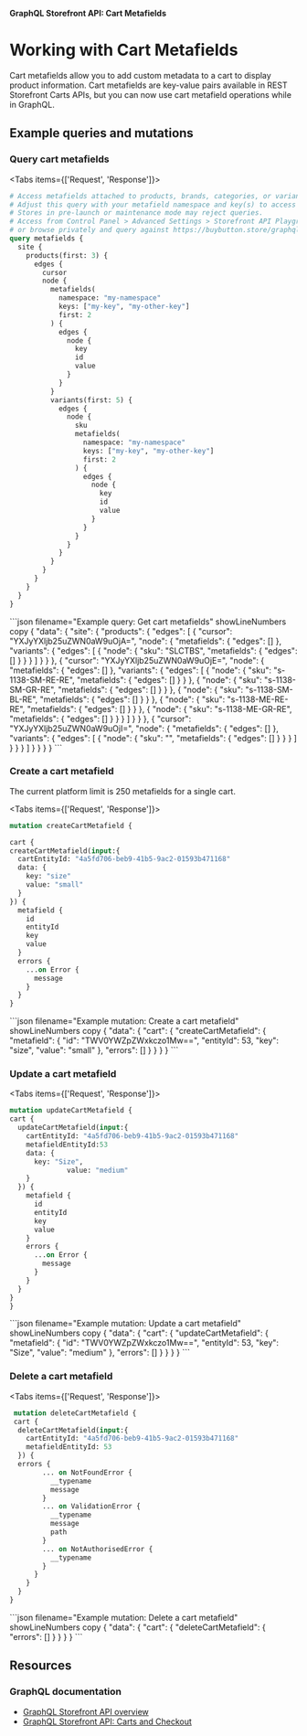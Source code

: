 **GraphQL Storefront API: Cart Metafields**

# Working with Cart Metafields

Cart metafields allow you to add custom metadata to a cart to display product information. Cart metafields are key-value pairs available in REST Storefront Carts APIs, but you can now use cart metafield operations while in GraphQL.

## Example queries and mutations

### Query cart metafields

<Tabs items={['Request', 'Response']}>
  <Tab>
```graphql filename="Example query: Get cart metafields" showLineNumbers copy 
# Access metafields attached to products, brands, categories, or variants
# Adjust this query with your metafield namespace and key(s) to access them
# Stores in pre-launch or maintenance mode may reject queries.
# Access from Control Panel > Advanced Settings > Storefront API Playground
# or browse privately and query against https://buybutton.store/graphql
query metafields {
  site {
    products(first: 3) {
      edges {
        cursor
        node {
          metafields(
            namespace: "my-namespace"
            keys: ["my-key", "my-other-key"]
            first: 2
          ) {
            edges {
              node {
                key
                id
                value
              }
            }
          }
          variants(first: 5) {
            edges {
              node {
                sku
                metafields(
                  namespace: "my-namespace"
                  keys: ["my-key", "my-other-key"]
                  first: 2
                ) {
                  edges {
                    node {
                      key
                      id
                      value
                    }
                  }
                }
              }
            }
          }
        }
      }
    }
  }
}
```
</Tab>
<Tab>
```json filename="Example query: Get cart metafields" showLineNumbers copy
{
  "data": {
    "site": {
      "products": {
        "edges": [
          {
            "cursor": "YXJyYXljb25uZWN0aW9uOjA=",
            "node": {
              "metafields": {
                "edges": []
              },
              "variants": {
                "edges": [
                  {
                    "node": {
                      "sku": "SLCTBS",
                      "metafields": {
                        "edges": []
                      }
                    }
                  }
                ]
              }
            }
          },
          {
            "cursor": "YXJyYXljb25uZWN0aW9uOjE=",
            "node": {
              "metafields": {
                "edges": []
              },
              "variants": {
                "edges": [
                  {
                    "node": {
                      "sku": "s-1138-SM-RE-RE",
                      "metafields": {
                        "edges": []
                      }
                    }
                  },
                  {
                    "node": {
                      "sku": "s-1138-SM-GR-RE",
                      "metafields": {
                        "edges": []
                      }
                    }
                  },
                  {
                    "node": {
                      "sku": "s-1138-SM-BL-RE",
                      "metafields": {
                        "edges": []
                      }
                    }
                  },
                  {
                    "node": {
                      "sku": "s-1138-ME-RE-RE",
                      "metafields": {
                        "edges": []
                      }
                    }
                  },
                  {
                    "node": {
                      "sku": "s-1138-ME-GR-RE",
                      "metafields": {
                        "edges": []
                      }
                    }
                  }
                ]
              }
            }
          },
          {
            "cursor": "YXJyYXljb25uZWN0aW9uOjI=",
            "node": {
              "metafields": {
                "edges": []
              },
              "variants": {
                "edges": [
                  {
                    "node": {
                      "sku": "",
                      "metafields": {
                        "edges": []
                      }
                    }
                  }
                ]
              }
            }
          }
        ]
      }
    }
  }
}
```
</Tab>
</Tabs>


### Create a cart metafield

<Callout type="info">
The current platform limit is 250 metafields for a single cart. 
</Callout>

<Tabs items={['Request', 'Response']}>
  <Tab>
    
  ```graphql filename="Example mutation: Create a cart metafield" showLineNumbers copy 
  mutation createCartMetafield {
 
  cart {
  createCartMetafield(input:{
    cartEntityId: "4a5fd706-beb9-41b5-9ac2-01593b471168"
    data: {
      key: "size"
      value: "small"
    }
  }) {
    metafield {
      id
      entityId
      key
      value
    }
    errors {
      ...on Error {
        message
      }
    }
  }
```
</Tab>
  <Tab>
  ```json filename="Example mutation: Create a cart metafield" showLineNumbers copy
  {
  "data": {
    "cart": {
      "createCartMetafield": {
        "metafield": {
          "id": "TWV0YWZpZWxkczo1Mw==",
          "entityId": 53,
          "key": "size",
          "value": "small"
        },
        "errors": []
      }
    }
  }
}
```
  </Tab>
</Tabs>

### Update a cart metafield
<Tabs items={['Request', 'Response']}>
  <Tab>
  ```graphql filename="Example mutation: Update a cart metafield" showLineNumbers copy 
  mutation updateCartMetafield {
  cart {
    updateCartMetafield(input:{
      cartEntityId: "4a5fd706-beb9-41b5-9ac2-01593b471168"
      metafieldEntityId:53
      data: {
        key: "Size",
				value: "medium"
      }
    }) {
      metafield {
        id
        entityId
        key
        value
      }
      errors {
        ...on Error {
          message
        }
      }
    }
  }
}
```
</Tab>
  <Tab>
```json filename="Example mutation: Update a cart metafield" showLineNumbers copy
 {
  "data": {
    "cart": {
      "updateCartMetafield": {
        "metafield": {
          "id": "TWV0YWZpZWxkczo1Mw==",
          "entityId": 53,
          "key": "Size",
          "value": "medium"
        },
        "errors": []
      }
    }
  }
}
```
  </Tab>
</Tabs>

### Delete a cart metafield
<Tabs items={['Request', 'Response']}>
  <Tab>
```graphql filename="Example mutation: Delete a cart metafield" showLineNumbers copy 
 mutation deleteCartMetafield {
 cart {
  deleteCartMetafield(input:{
    cartEntityId: "4a5fd706-beb9-41b5-9ac2-01593b471168"
    metafieldEntityId: 53
  }) {
  errors {
        ... on NotFoundError {
          __typename
          message
        }
        ... on ValidationError {
          __typename
          message
          path
        }
        ... on NotAuthorisedError {
          __typename
        }
      }
    }
  }
}
```
</Tab>
  <Tab>
```json filename="Example mutation: Delete a cart metafield" showLineNumbers copy
{
  "data": {
    "cart": {
      "deleteCartMetafield": {
        "errors": []
      }
    }
  }
}
```
  </Tab>
</Tabs>

## Resources

### GraphQL documentation
- [GraphQL Storefront API overview](/docs/storefront/graphql)
- [GraphQL Storefront API: Carts and Checkout](/docs/storefront/cart-checkout/guide/graphql-storefront)
